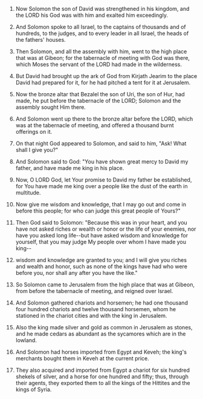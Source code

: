 
1. Now Solomon the son of David was strengthened in his kingdom, and the LORD his God was with him and exalted him exceedingly.

2. And Solomon spoke to all Israel, to the captains of thousands and of hundreds, to the judges, and to every leader in all Israel, the heads of the fathers' houses.

3. Then Solomon, and all the assembly with him, went to the high place that was at Gibeon; for the tabernacle of meeting with God was there, which Moses the servant of the LORD had made in the wilderness.

4. But David had brought up the ark of God from Kirjath Jearim to the place David had prepared for it, for he had pitched a tent for it at Jerusalem.

5. Now the bronze altar that Bezalel the son of Uri, the son of Hur, had made, he put before the tabernacle of the LORD; Solomon and the assembly sought Him there.

6. And Solomon went up there to the bronze altar before the LORD, which was at the tabernacle of meeting, and offered a thousand burnt offerings on it.

7. On that night God appeared to Solomon, and said to him, "Ask! What shall I give you?"

8. And Solomon said to God: "You have shown great mercy to David my father, and have made me king in his place.

9. Now, O LORD God, let Your promise to David my father be established, for You have made me king over a people like the dust of the earth in multitude.

10. Now give me wisdom and knowledge, that I may go out and come in before this people; for who can judge this great people of Yours?"

11. Then God said to Solomon: "Because this was in your heart, and you have not asked riches or wealth or honor or the life of your enemies, nor have you asked long life--but have asked wisdom and knowledge for yourself, that you may judge My people over whom I have made you king--

12. wisdom and knowledge are granted to you; and I will give you riches and wealth and honor, such as none of the kings have had who were before you, nor shall any after you have the like."

13. So Solomon came to Jerusalem from the high place that was at Gibeon, from before the tabernacle of meeting, and reigned over Israel.

14. And Solomon gathered chariots and horsemen; he had one thousand four hundred chariots and twelve thousand horsemen, whom he stationed in the chariot cities and with the king in Jerusalem.

15. Also the king made silver and gold as common in Jerusalem as stones, and he made cedars as abundant as the sycamores which are in the lowland.

16. And Solomon had horses imported from Egypt and Keveh; the king's merchants bought them in Keveh at the current price.

17. They also acquired and imported from Egypt a chariot for six hundred shekels of silver, and a horse for one hundred and fifty; thus, through their agents, they exported them to all the kings of the Hittites and the kings of Syria.


